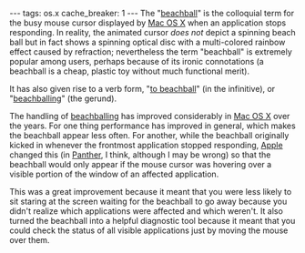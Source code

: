 ---
tags: os.x
cache_breaker: 1
---
The "[[beachball]]" is the colloquial term for the busy mouse cursor displayed by [[Mac OS X]] when an application stops responding. In reality, the animated cursor ''does not'' depict a spinning beach ball but in fact shows a spinning optical disc with a multi-colored rainbow effect caused by refraction; nevertheless the term "beachball" is extremely popular among users, perhaps because of its ironic connotations (a beachball is a cheap, plastic toy without much functional merit).

It has also given rise to a verb form, "[[to beachball]]" (in the infinitive), or "[[beachballing]]" (the gerund).

The handling of [[beachballing]] has improved considerably in [[Mac OS X]] over the years. For one thing performance has improved in general, which makes the beachball appear less often. For another, while the beachball originally kicked in whenever the frontmost application stopped responding, [[Apple]] changed this (in [[Panther]], I think, although I may be wrong) so that the beachball would only appear if the mouse cursor was hovering over a visible portion of the window of an affected application.

This was a great improvement because it meant that you were less likely to sit staring at the screen waiting for the beachball to go away because you didn't realize which applications were affected and which weren't. It also turned the beachball into a helpful diagnostic tool because it meant that you could check the status of all visible applications just by moving the mouse over them.
